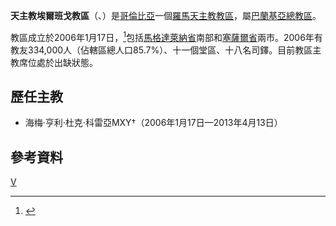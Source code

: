 {{Infobox Roman Catholic diocese
|Roman Catholic Diocese of = 天主教埃爾班戈教區
|Latin name of diocese = Dioecesis Bancoënsis
|image=Escudo de la Diócesis de Valledupar.svg
|caption =教區徽章
|location = [[哥倫比亞|哥倫比亞]]
|territory = 馬格達萊納省南部、塞薩爾省兩市
|population = 334,000
|rite = 拉丁禮
|patron =
|province =巴蘭基亞
|established = 2006年
|cathedral =坎德拉里亞聖母主教座堂
|副主教座堂 =
|leadership = 主教
|website =
|教宗 =
|metropolitan =
|ordinary =懸空
|coadjutor bishop =
|emeritus =
}}

'''天主教埃爾班戈教區'''（{{lang-la|Dioecesis Bancoënsis}}、{{lang-es|Diócesis de El Banco}}）是[[哥倫比亞|哥倫比亞]]一個[[羅馬天主教|羅馬天主教]][[教區|教區]]，屬[[天主教巴蘭基亞總教區|巴蘭基亞總教區]]。

教區成立於2006年1月17日，<ref>{{cite journal
|journal=[[宗座公報|宗座公報]]
|publisher=梵蒂岡出版社
|date=2006年
|volume=98
|title=''Munus Nostrum''
|page=108
|url=http://www.vatican.va/archive/aas/documents/AAS%2098%20%5B2006%5D%20-%20ocr.pdf
|access-date=2014-03-29
|archive-date=2010-03-27
|archive-url=https://web.archive.org/web/20100327071121/http://www.vatican.va/archive/aas/documents/AAS%2098%20%5B2006%5D%20-%20ocr.pdf
|dead-url=no
}}</ref>包括[[馬格達萊納省|馬格達萊納省]]南部和[[塞薩爾省|塞薩爾省]]兩市。2006年有教友334,000人（佔轄區總人口85.7%）、十一個堂區、十八名司鐸。目前教區主教席位處於出缺狀態。

==歷任主教==
*海梅·亨利·杜克·科雷亞MXY†（2006年1月17日—2013年4月13日）

==參考資料==
{{reflist}}
{{哥倫比亞天主教教區}}
[[Category:哥倫比亞天主教教區|V]]